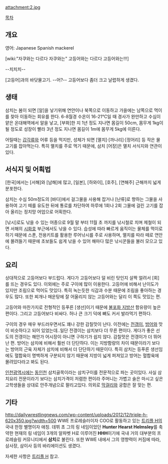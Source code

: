 attachment:2.jpg

[[목차]]
== 개요 ==
영어: Japanese Spanish mackerel

[wiki:"자쿠와는 다르다 자쿠와는" 고등어와는 다르다 고등어와는!!!]

--치치치--

[고등어]과의 바닷물고기. --어?-- 고등어보다 좀더 크고 날렵하게 생겼다.

== 생태 ==
삼치는 봄이 되면 [알]을 낳기위해 연안이나 북쪽으로 이동하고 가을에는 남쪽으로 먹이를 찾아 이동하는 회유를 한다. 6-8월경 수온이 16-21℃일 때 경사가 완만하고 수심이 얕은 온대해역에서 알을 낳고, [부화]한 지 1년 정도 지나면 몸길이 50cm, 몸무게 1kg이 될 정도로 성장이 빨라 3년 정도 지나면 몸길이 1m에 몸무게 5kg에 이른다.

어릴때는 [[갑각류]]와 어류 등을 먹지만, 성체가 되면 [멸치]·[까나리]·[정어리] 등 작은 물고기를 잡아먹는다. 특히 멸치를 주로 먹기 때문에, 삼치 [어장]은 멸치 서식지와 연관이 있다. 

== 서식지 및 어획법 ==
[한국]에서는 [서해]와 [남해]에 많고, [일본], [하와이], [호주], [연해주] 근해까지 넓게 분포한다.

삼치는 수심 50m정도의 [바다]에서 걸그물을 사용해 잡거나 [난류]로 향하는 그물을 사용하여 고기 떼를 유도한 뒤에 통로를 차단하여 하루에 1회나 2회 그물에 걸린 고기를 잡아 올리는 정치망 어업으로 어획한다.

[낚시]로도 낚을 수 있는 어종으로 9월 말 부터 11월 초 까지를 낚시철로 치며 제철이 되면 서해의 [[시화호]] 부근에서도 낚을 수 있다. 습성에 따라 빠르게 움직이는 물체를 먹이로 하기 때문에 스푼, 전용키트를 활용한 루어낚시를 주로 사용하며, 멸치를 따라 떼로 연안에 몰려들기 때문에 초보들도 쉽게 낚을 수 있어 해마다 많은 낚시꾼들을 불러 모으고 있다.

== 요리 ==
상대적으로 고등어보다 부드럽다. 게다가 고등어보다 덜 비린 탓인지 살짝 얼려서 [회]를 뜨는 경우도 있다. 이외에는 주로 구이에 많이 이용한다. 고등어에 비해서 난이도가 있지만 조림으로 먹어도 맛있다. 특히 녹는듯한 식감과 수분 때문에 조림을 좋아하는 경우도 많다. 또한 찌개나 매운탕에 잘 어울리지 않는 고등어와는 달리 이 쪽도 맛있는 편. 

고등어와 마찬가지로 전형적인 등푸른 [생선]이기 때문에 [[불포화 지방산]] 함유량이 높은 편이다. 그리고 고등어보다 비싸다. 허나 큰 크기 덕에 뼈도 커서 발라먹기 편하다.

구이의 경우 매우 부드러우면서도 꽤나 강한 감칠맛이 난다. 이전에는 [[전갱이]], [[방어]]와 맛이 비슷하다고 되어 있었는데..일단 전갱이는 삼치보다 더 무른 편이다. 게다가 좋은 선도의 전갱이는 해안가 어시장이 아니면 구하기가 쉽지 않다. 감칠맛은 전갱이가 더 뛰어난 편. 방어는 삼치에 비해서 훨씬 더 단단하다. 이는 지방함량의 차이 때문이라기 보다는 방어의 근육 자체가 삼치에 비해서 더 단단하기 때문이다. 특히 삼치는 등푸른 생선임에도 혈합육이 명백하게 구분되지 않기 때문에 지방이 넓게 퍼져있고 방어는 혈합육에 몰려있다라고 봐도 된다. 



[[인천광역시]]에는 [[동인천]] 삼치골목이라는 삼치구이를 전문적으로 파는 곳이있다. 사실 삼치요리 전문이라기 보다는 삼치가격이 저렴한 편이라 주머니는 가볍고 술은 마시고 싶은 고학생들을 상대로 안주개념으로 팔리고있다. 의외로 [[막걸리]]와 궁합은 잘 맞는 편.

== 기타 ==
http://dailywrestlingnews.com/wp-content/uploads/2012/12/triple-h-620x350.jpg?width=500
WWE 프로레슬러이자 COO로 활동하고 있는 [[트리플 H]]의 국내 한정 별명이자 애칭. 데뷔 초 그의 링 네임이었던 '''Hunter Hearst Helmsley'''를 축약한 현재의 링 네임이 3개의 알파벳 H로 이루어진 '''HHH'''이기에 국내 거의 대부분의 프로레슬링 커뮤니티에서 '''삼치'''로 불린다. 또한 WWE 내에서 그의 영향력이 커짐에 따라, 삼사장, 삼이사 등의 바리에이션도 생겼다.

자세한 사항은 [[트리플 H]] 참고.
